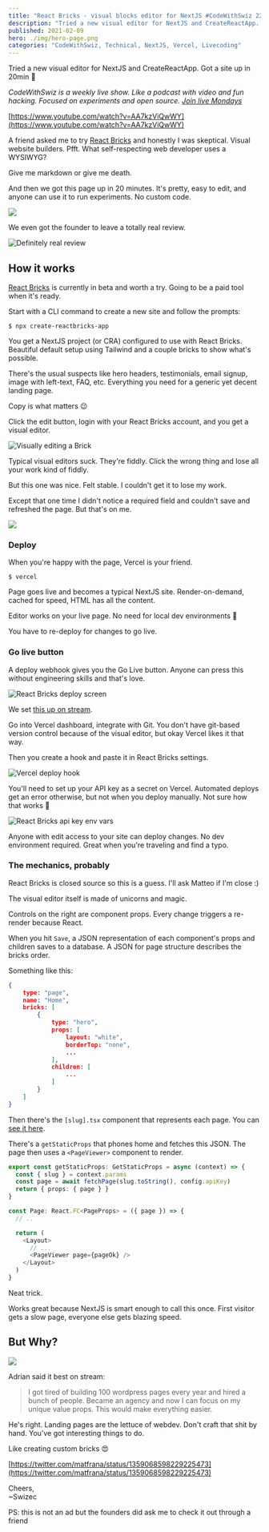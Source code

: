 ```yaml
---
title: "React Bricks - visual blocks editor for NextJS #CodeWithSwiz 22"
description: "Tried a new visual editor for NextJS and CreateReactApp. Got a site up in 20min 🤘"
published: 2021-02-09
hero: ./img/hero-page.png
categories: "CodeWithSwiz, Technical, NextJS, Vercel, Livecoding"
---
```


Tried a new visual editor for NextJS and CreateReactApp. Got a site up in 20min 🤘

_CodeWithSwiz is a weekly live show. Like a podcast with video and fun hacking. Focused on experiments and open source. [Join live Mondays](https://youtube.com/swizecteller)_

[https://www.youtube.com/watch?v=AA7kzViQwWY](https://www.youtube.com/watch?v=AA7kzViQwWY)

A friend asked me to try [React Bricks](https://reactbricks.com/) and honestly I was skeptical. Visual website builders. Pfft. What self-respecting web developer uses a WYSIWYG?

Give me markdown or give me death.

And then we got this page up in 20 minutes. It's pretty, easy to edit, and anyone can use it to run experiments. No custom code.

[![](./img/USh3X7pnghj01jg.png)](https://cms-experiment.vercel.app/)

We even got the founder to leave a totally real review.

![Definitely real review](./img/Definitely-real-reviewdh02e4.png)

## How it works

[React Bricks](https://reactbricks.com/) is currently in beta and worth a try. Going to be a paid tool when it's ready.

Start with a CLI command to create a new site and follow the prompts:

```
$ npx create-reactbricks-app
```

You get a NextJS project (or CRA) configured to use with React Bricks. Beautiful default setup using Tailwind and a couple bricks to show what's possible.

There's the usual suspects like hero headers, testimonials, email signup, image with left-text, FAQ, etc. Everything you need for a generic yet decent landing page.

Copy is what matters 😉

Click the edit button, login with your React Bricks account, and you get a visual editor.

![Visually editing a Brick](./img/Visually-editing-a-Brickjb8i1a.gif)

Typical visual editors suck. They're fiddly. Click the wrong thing and lose all your work kind of fiddly.

But this one was nice. Felt stable. I couldn't get it to lose my work.

Except that one time I didn't notice a required field and couldn't save and refreshed the page. But that's on me.

![](giphy:oops)

### Deploy

When you're happy with the page, Vercel is your friend.

```
$ vercel
```

Page goes live and becomes a typical NextJS site. Render-on-demand, cached for speed, HTML has all the content.

Editor works on your live page. No need for local dev environments 🤘

You have to re-deploy for changes to go live.

### Go live button

A deploy webhook gives you the Go Live button. Anyone can press this without engineering skills and that's love.

![React Bricks deploy screen](./img/React-Bricks-deploy-screen0g8dc9.png)

We set [this up on stream](https://www.youtube.com/watch?v=AA7kzViQwWY&t=1820s).

Go into Vercel dashboard, integrate with Git. You don't have git-based version control because of the visual editor, but okay Vercel likes it that way.

Then you create a hook and paste it in React Bricks settings.

![Vercel deploy hook](./img/Vercel-deploy-hookfg5dgb.png)

You'll need to set up your API key as a secret on Vercel. Automated deploys get an error otherwise, but not when you deploy manually. Not sure how that works 🤔

![React Bricks api key env vars](./img/React-Bricks-api-key-env-vars26g999.png)

Anyone with edit access to your site can deploy changes. No dev environment required. Great when you're traveling and find a typo.

### The mechanics, probably

React Bricks is closed source so this is a guess. I'll ask Matteo if I'm close :)

The visual editor itself is made of unicorns and magic.

Controls on the right are component props. Every change triggers a re-render because React.

When you hit `Save`, a JSON representation of each component's props and children saves to a database. A JSON for page structure describes the bricks order.

Something like this:

```json
{
	type: "page",
	name: "Home",
	bricks: [
		{
			type: "hero",
			props: [
				layout: "white",
				borderTop: "none",
				...
			],
			children: [
				...
			]
		}
	]
}
```

Then there's the `[slug].tsx` component that represents each page. You can [see it here](https://github.com/Swizec/cms_experiment/blob/master/pages/%5Bslug%5D.tsx).

There's a `getStaticProps` that phones home and fetches this JSON. The page then uses a `<PageViewer>` component to render.

```typescript
export const getStaticProps: GetStaticProps = async (context) => {
  const { slug } = context.params
  const page = await fetchPage(slug.toString(), config.apiKey)
  return { props: { page } }
}

const Page: React.FC<PageProps> = ({ page }) => {
  // ..

  return (
    <Layout>
      // ...
      <PageViewer page={pageOk} />
    </Layout>
  )
}
```

Neat trick.

Works great because NextJS is smart enough to call this once. First visitor gets a slow page, everyone else gets blazing speed.

## But Why?

![](giphy:but_why)

Adrian said it best on stream:

> I got tired of building 100 wordpress pages every year and hired a bunch of people. Became an agency and now I can focus on my unique value props.
> This would make everything easier.

He's right. Landing pages are the lettuce of webdev. Don't craft that shit by hand. You've got interesting things to do.

Like creating custom bricks 😍

[https://twitter.com/matfrana/status/1359068598229225473](https://twitter.com/matfrana/status/1359068598229225473)

Cheers,<br/>
~Swizec

PS: this is not an ad but the founders did ask me to check it out through a friend
